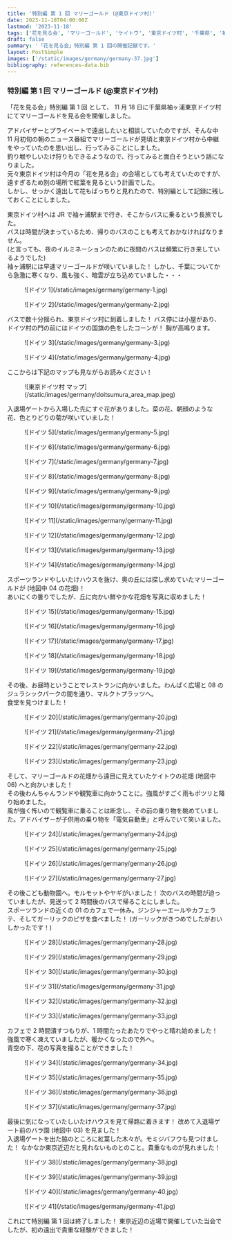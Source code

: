 ```yaml
---
title: '特別編 第 1 回 マリーゴールド (@東京ドイツ村)'
date: 2023-11-18T04:00:00Z
lastmod: '2023-11-18'
tags: ['花を見る会', 'マリーゴールド', 'ケイトウ', '東京ドイツ村', '千葉県', '袖ヶ浦']
draft: false
summary: '「花を見る会」特別編 第 1 回の開催記録です。'
layout: PostSimple
images: ['/static/images/germany/germany-37.jpg']
bibliography: references-data.bib
---
```


### 特別編 第 1 回 マリーゴールド (@東京ドイツ村)

「花を見る会」特別編 第 1 回 として、 11 月 18 日に千葉県袖ヶ浦東京ドイツ村にてマリーゴールドを見る会を開催しました。

アドバイザーとプライベートで遠出したいと相談していたのですが、そんな中 11 月初旬の朝のニュース番組でマリーゴールドが見頃と東京ドイツ村から中継をやっていたのを思い出し、行ってみることにしました。<br />
釣り堀やしいたけ狩りもできるようなので、行ってみると面白そうという話になりました。<br />
元々東京ドイツ村は今月の「花を見る会」の会場としても考えていたのですが、遠すぎるため別の場所で紅葉を見るという計画でした。<br />
しかし、せっかく遠出して花もばっちりと見れたので、特別編として記録に残しておくことにしました。

東京ドイツ村へは JR で袖ヶ浦駅まで行き、そこからバスに乗るという長旅でした。<br />
バスは時間が決まっているため、帰りのバスのことも考えておかなければなりません。<br />
(と言っても、夜のイルミネーションのために夜間のバスは頻繁に行き来しているようでした)<br />
袖ヶ浦駅には早速マリーゴールドが咲いていました！ しかし、千葉についてから急激に寒くなり、風も強く、暗雲が立ち込めていました・・・

<div className="-mx-2 flex flex-wrap overflow-hidden xl:-mx-2">
  <figure className="my-1 w-full overflow-hidden px-2 xl:my-1 xl:w-1/2 xl:px-2">
    ![ドイツ 1](/static/images/germany/germany-1.jpg)
  </figure>
  <figure className="my-1 w-full overflow-hidden px-2 xl:my-1 xl:w-1/2 xl:px-2">
    ![ドイツ 2](/static/images/germany/germany-2.jpg)
  </figure>
</div>

バスで数十分揺られ、東京ドイツ村に到着しました！ バス停には小屋があり、ドイツ村の門の前にはドイツの国旗の色をしたコーンが！ 胸が高鳴ります。

<div className="-mx-2 flex flex-wrap overflow-hidden xl:-mx-2">
  <figure className="my-1 w-full overflow-hidden px-2 xl:my-1 xl:w-1/2 xl:px-2">
    ![ドイツ 3](/static/images/germany/germany-3.jpg)
  </figure>
  <figure className="my-1 w-full overflow-hidden px-2 xl:my-1 xl:w-1/2 xl:px-2">
    ![ドイツ 4](/static/images/germany/germany-4.jpg)
  </figure>
</div>

ここからは下記のマップも見ながらお読みください！
<div className="-mx-2 flex flex-wrap overflow-hidden xl:-mx-2">
  <figure className="my-1 w-full overflow-hidden px-2 xl:my-1 xl:w-1/2 xl:px-2">
    ![東京ドイツ村 マップ](/static/images/germany/doitsumura_area_map.jpeg)
  </figure>
</div>

入退場ゲートから入場した先にすぐ花がありました。菜の花、朝顔のような花、色とりどりの菊が咲いていました！

<div className="-mx-2 flex flex-wrap overflow-hidden xl:-mx-2">
  <figure className="my-1 w-full overflow-hidden px-2 xl:my-1 xl:w-1/2 xl:px-2">
    ![ドイツ 5](/static/images/germany/germany-5.jpg)
  </figure>
  <figure className="my-1 w-full overflow-hidden px-2 xl:my-1 xl:w-1/2 xl:px-2">
    ![ドイツ 6](/static/images/germany/germany-6.jpg)
  </figure>
  <figure className="my-1 w-full overflow-hidden px-2 xl:my-1 xl:w-1/2 xl:px-2">
    ![ドイツ 7](/static/images/germany/germany-7.jpg)
  </figure>
  <figure className="my-1 w-full overflow-hidden px-2 xl:my-1 xl:w-1/2 xl:px-2">
    ![ドイツ 8](/static/images/germany/germany-8.jpg)
  </figure>
  <figure className="my-1 w-full overflow-hidden px-2 xl:my-1 xl:w-1/2 xl:px-2">
    ![ドイツ 9](/static/images/germany/germany-9.jpg)
  </figure>
  <figure className="my-1 w-full overflow-hidden px-2 xl:my-1 xl:w-1/2 xl:px-2">
    ![ドイツ 10](/static/images/germany/germany-10.jpg)
  </figure>
  <figure className="my-1 w-full overflow-hidden px-2 xl:my-1 xl:w-1/2 xl:px-2">
    ![ドイツ 11](/static/images/germany/germany-11.jpg)
  </figure>
  <figure className="my-1 w-full overflow-hidden px-2 xl:my-1 xl:w-1/2 xl:px-2">
    ![ドイツ 12](/static/images/germany/germany-12.jpg)
  </figure>
  <figure className="my-1 w-full overflow-hidden px-2 xl:my-1 xl:w-1/2 xl:px-2">
    ![ドイツ 13](/static/images/germany/germany-13.jpg)
  </figure>
  <figure className="my-1 w-full overflow-hidden px-2 xl:my-1 xl:w-1/2 xl:px-2">
    ![ドイツ 14](/static/images/germany/germany-14.jpg)
  </figure>
</div>

スポーツランドやしいたけハウスを抜け、奥の丘には探し求めていたマリーゴールドが (地図中 04 の花畑)！ <br />
あいにくの曇りでしたが、丘に向かい鮮やかな花畑を写真に収めました！

<div className="-mx-2 flex flex-wrap overflow-hidden xl:-mx-2">
  <figure className="my-1 w-full overflow-hidden px-2 xl:my-1 xl:w-1/2 xl:px-2">
    ![ドイツ 15](/static/images/germany/germany-15.jpg)
  </figure>
  <figure className="my-1 w-full overflow-hidden px-2 xl:my-1 xl:w-1/2 xl:px-2">
    ![ドイツ 16](/static/images/germany/germany-16.jpg)
  </figure>
  <figure className="my-1 w-full overflow-hidden px-2 xl:my-1 xl:w-1/2 xl:px-2">
    ![ドイツ 17](/static/images/germany/germany-17.jpg)
  </figure>
  <figure className="my-1 w-full overflow-hidden px-2 xl:my-1 xl:w-1/2 xl:px-2">
    ![ドイツ 18](/static/images/germany/germany-18.jpg)
  </figure>
  <figure className="my-1 w-full overflow-hidden px-2 xl:my-1 xl:w-1/2 xl:px-2">
    ![ドイツ 19](/static/images/germany/germany-19.jpg)
  </figure>
</div>


その後、お昼時ということでレストランに向かいました。わんぱく広場と 08 のジュラシックパークの間を通り、マルクトプラッツへ。<br />
食堂を見つけました！

<div className="-mx-2 flex flex-wrap overflow-hidden xl:-mx-2">
  <figure className="my-1 w-full overflow-hidden px-2 xl:my-1 xl:w-1/2 xl:px-2">
    ![ドイツ 20](/static/images/germany/germany-20.jpg)
  </figure>
  <figure className="my-1 w-full overflow-hidden px-2 xl:my-1 xl:w-1/2 xl:px-2">
    ![ドイツ 21](/static/images/germany/germany-21.jpg)
  </figure>
  <figure className="my-1 w-full overflow-hidden px-2 xl:my-1 xl:w-1/2 xl:px-2">
    ![ドイツ 22](/static/images/germany/germany-22.jpg)
  </figure>
  <figure className="my-1 w-full overflow-hidden px-2 xl:my-1 xl:w-1/2 xl:px-2">
    ![ドイツ 23](/static/images/germany/germany-23.jpg)
  </figure>
</div>

そして、マリーゴールドの花畑から遠目に見えていたケイトウの花畑 (地図中 06) へと向かいました！<br />
その後わんちゃんランドや観覧車に向かうことに。強風がすごく雨もポツリと降り始めました。<br />
風が強く怖いので観覧車に乗ることは断念し、その前の乗り物を眺めていました。アドバイザーが子供用の乗り物を「電気自動車」と呼んでいて笑いました。

<div className="-mx-2 flex flex-wrap overflow-hidden xl:-mx-2">
  <figure className="my-1 w-full overflow-hidden px-2 xl:my-1 xl:w-1/2 xl:px-2">
    ![ドイツ 24](/static/images/germany/germany-24.jpg)
  </figure>
  <figure className="my-1 w-full overflow-hidden px-2 xl:my-1 xl:w-1/2 xl:px-2">
    ![ドイツ 25](/static/images/germany/germany-25.jpg)
  </figure>
  <figure className="my-1 w-full overflow-hidden px-2 xl:my-1 xl:w-1/2 xl:px-2">
    ![ドイツ 26](/static/images/germany/germany-26.jpg)
  </figure>
  <figure className="my-1 w-full overflow-hidden px-2 xl:my-1 xl:w-1/2 xl:px-2">
    ![ドイツ 27](/static/images/germany/germany-27.jpg)
  </figure>
</div>

その後こども動物園へ。モルモットやヤギがいました！ 次のバスの時間が迫っていましたが、見送って 2 時間後のバスで帰ることにしました。<br />
スポーツランドの近くの 01 のカフェで一休み。ジンジャーエールやカフェラテ、そしてガーリックのピザを食べました！ (ガーリックがきつめでしたがおいしかったです！)

<div className="-mx-2 flex flex-wrap overflow-hidden xl:-mx-2">
  <figure className="my-1 w-full overflow-hidden px-2 xl:my-1 xl:w-1/2 xl:px-2">
    ![ドイツ 28](/static/images/germany/germany-28.jpg)
  </figure>
  <figure className="my-1 w-full overflow-hidden px-2 xl:my-1 xl:w-1/2 xl:px-2">
    ![ドイツ 29](/static/images/germany/germany-29.jpg)
  </figure>
  <figure className="my-1 w-full overflow-hidden px-2 xl:my-1 xl:w-1/2 xl:px-2">
    ![ドイツ 30](/static/images/germany/germany-30.jpg)
  </figure>
  <figure className="my-1 w-full overflow-hidden px-2 xl:my-1 xl:w-1/2 xl:px-2">
    ![ドイツ 31](/static/images/germany/germany-31.jpg)
  </figure>
  <figure className="my-1 w-full overflow-hidden px-2 xl:my-1 xl:w-1/2 xl:px-2">
    ![ドイツ 32](/static/images/germany/germany-32.jpg)
  </figure>
  <figure className="my-1 w-full overflow-hidden px-2 xl:my-1 xl:w-1/2 xl:px-2">
    ![ドイツ 33](/static/images/germany/germany-33.jpg)
  </figure>
</div>

カフェで 2 時間潰すつもりが、1 時間たったあたりでやっと晴れ始めました！ 強風で寒く凍えていましたが、暖かくなったので外へ。<br />
青空の下、花の写真を撮ることができました！

<div className="-mx-2 flex flex-wrap overflow-hidden xl:-mx-2">
  <figure className="my-1 w-full overflow-hidden px-2 xl:my-1 xl:w-1/2 xl:px-2">
    ![ドイツ 34](/static/images/germany/germany-34.jpg)
  </figure>
  <figure className="my-1 w-full overflow-hidden px-2 xl:my-1 xl:w-1/2 xl:px-2">
    ![ドイツ 35](/static/images/germany/germany-35.jpg)
  </figure>
  <figure className="my-1 w-full overflow-hidden px-2 xl:my-1 xl:w-1/2 xl:px-2">
    ![ドイツ 36](/static/images/germany/germany-36.jpg)
  </figure>
  <figure className="my-1 w-full overflow-hidden px-2 xl:my-1 xl:w-1/2 xl:px-2">
    ![ドイツ 37](/static/images/germany/germany-37.jpg)
  </figure>
</div>

最後に気になっていたしいたけハウスを見て帰路に着きます！ 改めて入退場ゲート前のバラ園 (地図中 03) を見ました！<br />
入退場ゲートを出た脇のところに紅葉した木々が。モミジバフウも見つけました！ なかなか東京近辺だと見れないものとのこと。貴重なものが見れました！

<div className="-mx-2 flex flex-wrap overflow-hidden xl:-mx-2">
  <figure className="my-1 w-full overflow-hidden px-2 xl:my-1 xl:w-1/2 xl:px-2">
    ![ドイツ 38](/static/images/germany/germany-38.jpg)
  </figure>
  <figure className="my-1 w-full overflow-hidden px-2 xl:my-1 xl:w-1/2 xl:px-2">
    ![ドイツ 39](/static/images/germany/germany-39.jpg)
  </figure>
  <figure className="my-1 w-full overflow-hidden px-2 xl:my-1 xl:w-1/2 xl:px-2">
    ![ドイツ 40](/static/images/germany/germany-40.jpg)
  </figure>
  <figure className="my-1 w-full overflow-hidden px-2 xl:my-1 xl:w-1/2 xl:px-2">
    ![ドイツ 41](/static/images/germany/germany-41.jpg)
  </figure>
</div>

これにて特別編 第 1 回は終了しました！ 東京近辺の近場で開催していた当会でしたが、初の遠出で貴重な経験ができました！